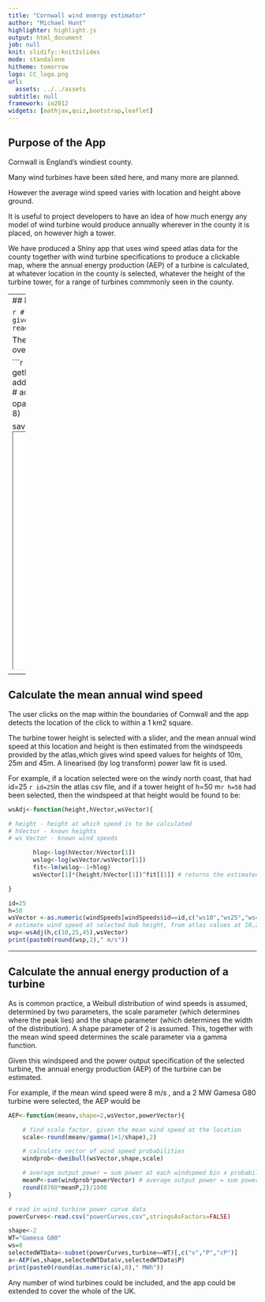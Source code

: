 ```yaml
---
title: "Cornwall wind energy estimator"
author: "Michael Hunt"
highlighter: highlight.js
output: html_document
job: null
knit: slidify::knit2slides
mode: standalone
hitheme: tomorrow
logo: CC_logo.png
url:
  assets: ../../assets
subtitle: null
framework: io2012
widgets: [mathjax,quiz,bootstrap,leaflet]
---
```


## Purpose of the App
Cornwall is England's windiest county.  
  
Many wind turbines have been sited here, and many more are planned.  
  
  
However the average wind speed varies with location and height above ground.
  

It is useful to project developers to have an idea of how much energy any model of wind turbine would produce annually wherever in the county it is placed, on however high a tower.
    

We have produced a Shiny app that uses wind speed atlas data for the county together with wind turbine specifications to produce a clickable map, where the annual energy production (AEP) of a turbine is calculated, at whatever location in the county is selected, whatever the height of the turbine tower, for a range of turbines commmonly seen in the county.



--- 
## Display a map of Cornwall

```r
# read in wind speed map of Cornwall taken from the UK NOABL wind speed atlas.
# wind speeds are given for 10 m, 25m and 45 m heights with 1 km2 resolution
windSpeeds<-read.csv("windspeeds.csv",stringsAsFactors=FALSE)
```

The leaflet package is used to display a clickable, zoomable map centred on Cornwall. In the app this is overlayed by an illustrative wind speed mesh.
  
```r
library(leaflet)
library(htmlwidgets)
library(knitr)
# get Cornwall boundary data
library(raster)
adm <- getData('GADM', country='GBR', level=2)
cornwall=adm[adm$NAME_2=="Cornwall",]
m<-leaflet() %>%
    addTiles() %>% 
    addPolygons(data=cornwall, weight = 3, fillColor = "red", popup=NULL,fillOpacity = 0.) %>%
#     addRectangles(~lon, ~lat,~lon+0.014,~lat+0.009,layerId=~id,group=NULL,stroke=FALSE,color="blue", weight = 1, opacity = 0, fill = TRUE,fillColor = ~reds(ws25),fillOpacity = 0.3)%>%
     setView(lng = -4.9, lat = 50.4, zoom = 8)

saveWidget(m, 'cornwall.html')
cat('<iframe src="cornwall.html" STYLE="width:800px;height:480px"> </iframe>')
```


---

## Calculate the mean annual wind speed

The user clicks on the map within the boundaries of Cornwall and the app detects the location of the click to within a 1 km2 square. 

The turbine tower height is selected with a slider, and the mean annual wind speed at this location and height is then estimated from the windspeeds provided by the atlas,which gives wind speed values for heights of 10m, 25m and 45m. A linearised (by log transform) power law fit is used.

For example, if a location selected were on the windy north coast, that had id=25 `r id=25`in the atlas csv file, and if a tower height of h=50 m`r h=50` had been selected, then the windspeed at that height would be found to be:

```r
wsAdj<-function(height,hVector,wsVector){

# height - height at which speed is to be calculated
# hVector - known heights
# ws Vector - known wind speeds

       hlog<-log(hVector/hVector[1])
       wslog<-log(wsVector/wsVector[1])
       fit<-lm(wslog~-1+hlog)
       wsVector[1]*(height/hVector[1])^fit[[1]] # returns the estimated wind speed at h=height

}
```

```r
id=25
h=50
wsVector <-as.numeric(windSpeeds[windSpeeds$id==id,c("ws10","ws25","ws45")])
# estimate wind speed at selected hub height, from atlas values at 10,25 and 45 m heights.
wsp<-wsAdj(h,c(10,25,45),wsVector)
print(paste0(round(wsp,2)," m/s"))
```


---

## Calculate the annual energy production of a turbine

As is common practice, a Weibull distribution of wind speeds is assumed, determined by two parameters, the scale parameter (which determines where the peak lies) and the shape parameter (which determines the width of the distribution). A shape parameter of 2 is assumed. This, together with the mean wind speed determines the scale parameter via a gamma function.
  
Given this windspeed and the power output specification of the selected turbine, the annual energy production (AEP) of the turbine can be estimated.
  
For example, if the mean wind speed were 8 m/s , and a 2 MW Gamesa G80  turbine were selected, the AEP would be

```r
AEP<-function(meanv,shape=2,wsVector,powerVector){

    # find scale factor, given the mean wind speed at the location
    scale<-round(meanv/gamma(1+1/shape),2)

    # calculate vector of wind speed probabilities
    windprob<-dweibull(wsVector,shape,scale)

    # average output power = sum power at each windspeed bin x probability of each wind speed bin
    meanP<-sum(windprob*powerVector) # average output power = sum power at each windspeed bin x probability of each wind speed bin
    round(8760*meanP,2)/1000
}
```


```r
# read in wind turbine power curve data
powerCurves<-read.csv("powerCurves.csv",stringsAsFactors=FALSE)

shape<-2
WT="Gamesa G80"
ws=8
selectedWTData<-subset(powerCurves,turbine==WT)[,c("v","P","cP")]
a<-AEP(ws,shape,selectedWTData$v,selectedWTData$P)
print(paste0(round(as.numeric(a),0)," MWh"))

```
Any number of wind turbines could be included, and the app could be extended to cover the whole of the UK.



